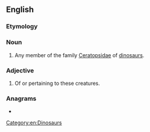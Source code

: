 ==English==

===Etymology===
{{taxlink|Ceratops|genus}} {{affix|en||-id}}

===Noun===
{{en-noun}}

# Any member of the family [[Ceratopsidae]] of [[dinosaur]]s.

===Adjective===
{{en-adj|-}}

# Of or pertaining to these creatures.

===Anagrams===
* {{anagrams|en|a=acdeioprst|ceratopids}}

[[Category:en:Dinosaurs]]